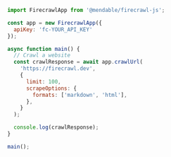 ```js Node
import FirecrawlApp from '@mendable/firecrawl-js';

const app = new FirecrawlApp({
  apiKey: 'fc-YOUR_API_KEY'
});

async function main() {
  // Crawl a website
  const crawlResponse = await app.crawlUrl(
    'https://firecrawl.dev',
    {
      limit: 100,
      scrapeOptions: {
        formats: ['markdown', 'html'],
      },
    }
  );

  console.log(crawlResponse);
}

main();
```
